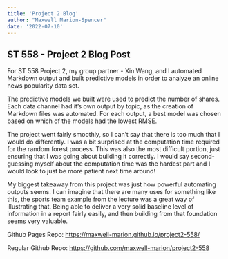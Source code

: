 ```yaml
---
title: 'Project 2 Blog'
author: "Maxwell Marion-Spencer"
date: '2022-07-10'
---
```


## ST 558 - Project 2 Blog Post

For ST 558 Project 2, my group partner - Xin Wang, and I automated Markdown output and built predictive models in order to analyze an online news popularity data set.

The predictive models we built were used to predict the number of shares. Each data channel had it's own output by topic, as the creation of Markdown files was automated. For each output, a best model was chosen based on which of the models had the lowest RMSE. 

The project went fairly smoothly, so I can't say that there is too much that I would do differently. I was a bit surprised at the computation time required for the random forest process. This was also the most difficult portion, just ensuring that I was going about building it correctly. I would say second-guessing myself about the computation time was the hardest part and I would look to just be more patient next time around!

My biggest takeaway from this project was just how powerful automating  outputs seems. I can imagine that there are many uses for something like this, the sports team example from the lecture was a great way of illustrating that. Being able to deliver a very solid baseline level of information in a report fairly easily, and then building from that foundation seems very valuable. 



Github Pages Repo: [https://maxwell-marion.github.io/project2-558/](https://maxwell-marion.github.io/project2-558/)

Regular Github Repo: [https://github.com/maxwell-marion/project2-558](https://github.com/maxwell-marion/project2-558)